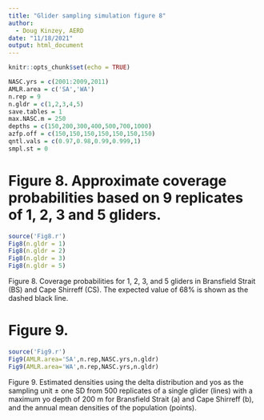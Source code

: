---
title: "Glider sampling simulation figure 8"
author:
  - Doug Kinzey, AERD
date: "11/18/2021"
output: html_document
---

```{r setup, include=FALSE}
knitr::opts_chunk$set(echo = TRUE)
```

```{r}
NASC.yrs = c(2001:2009,2011)
AMLR.area = c('SA','WA')
n.rep = 9
n.gldr = c(1,2,3,4,5)
save.tables = 1
max.NASC.m = 250
depths = c(150,200,300,400,500,700,1000)
azfp.off = c(150,150,150,150,150,150,150) 
qntl.vals = c(0.97,0.98,0.99,0.999,1)
smpl.st = 0
```

# Figure 8. Approximate coverage probabilities based on 9 replicates of 1, 2, 3 and 5 gliders.

```{r fig8, fig.width=7,fig.height=7, fig.show="hold", out.width="50%"}
source('Fig8.r')
Fig8(n.gldr = 1)
Fig8(n.gldr = 2)
Fig8(n.gldr = 3)
Fig8(n.gldr = 5)
```

Figure 8. Coverage probabilities for 1, 2, 3, and 5 gliders in Bransfield Strait (BS) and Cape Shirreff (CS). The expected value of 68% is shown as the dashed black line.


# Figure 9.

```{r fig9, fig.width=7,fig.height=7, fig.show="hold", out.width="50%"}
source('Fig9.r')
Fig9(AMLR.area='SA',n.rep,NASC.yrs,n.gldr)
Fig9(AMLR.area='WA',n.rep,NASC.yrs,n.gldr)
```
Figure 9. Estimated densities using the delta distribution and yos as the sampling unit ± one SD from 500 replicates of a single glider (lines) with a maximum yo depth of 200 m for Bransfield Strait (a) and Cape Shirreff (b), and the annual mean densities of the population (points).
